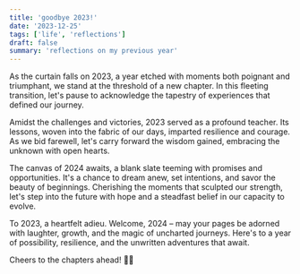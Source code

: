 ```yaml
---
title: 'goodbye 2023!'
date: '2023-12-25'
tags: ['life', 'reflections']
draft: false
summary: 'reflections on my previous year'
---
```


As the curtain falls on 2023, a year etched with moments both poignant and triumphant, we stand at the threshold of a new chapter. In this fleeting transition, let's pause to acknowledge the tapestry of experiences that defined our journey.

Amidst the challenges and victories, 2023 served as a profound teacher. Its lessons, woven into the fabric of our days, imparted resilience and courage. As we bid farewell, let's carry forward the wisdom gained, embracing the unknown with open hearts.

The canvas of 2024 awaits, a blank slate teeming with promises and opportunities. It's a chance to dream anew, set intentions, and savor the beauty of beginnings. Cherishing the moments that sculpted our strength, let's step into the future with hope and a steadfast belief in our capacity to evolve.

To 2023, a heartfelt adieu. Welcome, 2024 – may your pages be adorned with laughter, growth, and the magic of uncharted journeys. Here's to a year of possibility, resilience, and the unwritten adventures that await.

Cheers to the chapters ahead! 🥂✨

